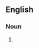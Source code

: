 {{also|halachot}}

==English==

===Noun===
{{head|en|noun plural form}}

# {{plural of|Halacha|lang=en}}